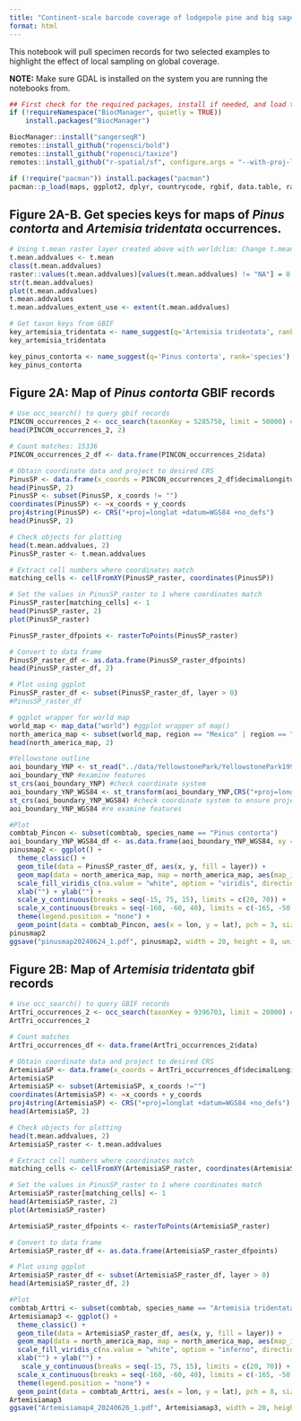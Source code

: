 ```yaml
---
title: "Continent-scale barcode coverage of lodgepole pine and big sagebrush"
format: html
---
```


This notebook will pull specimen records for two selected examples to highlight the effect of local sampling on global coverage. 

**NOTE:** Make sure GDAL is installed on the system you are running the notebooks from.
```r
## First check for the required packages, install if needed, and load the libraries.
if (!requireNamespace("BiocManager", quietly = TRUE))
    install.packages("BiocManager")

BiocManager::install("sangerseqR")
remotes::install_github("ropensci/bold")
remotes::install_github("ropensci/taxize")
remotes::install_github("r-spatial/sf", configure.args = "--with-proj-lib=$(brew --prefix)/lib/")

if (!require("pacman")) install.packages("pacman")
pacman::p_load(maps, ggplot2, dplyr, countrycode, rgbif, data.table, raster, mapproj)
```

## Figure 2A-B. Get species keys for maps of *Pinus contorta* and *Artemisia tridentata* occurrences.

```r
# Using t.mean raster layer created above with worldclim: Change t.mean so that all cells have zero values 
t.mean.addvalues <- t.mean
class(t.mean.addvalues)
raster::values(t.mean.addvalues)[values(t.mean.addvalues) != "NA"] = 0
str(t.mean.addvalues)
plot(t.mean.addvalues) 
t.mean.addvalues
t.mean.addvalues_extent_use <- extent(t.mean.addvalues)

# Get taxon keys from GBIF
key_artemisia_tridentata <- name_suggest(q='Artemisia tridentata', rank='species')
key_artemisia_tridentata

key_pinus_contorta <- name_suggest(q='Pinus contorta', rank='species')
key_pinus_contorta
```

## Figure 2A: Map of _Pinus contorta_ GBIF records
```r
# Use occ_search() to query gbif records 
PINCON_occurrences_2 <- occ_search(taxonKey = 5285750, limit = 50000) # number found: 41,033
head(PINCON_occurrences_2, 2)

# Count matches: 15336
PINCON_occurrences_2_df <- data.frame(PINCON_occurrences_2$data) 

# Obtain coordinate data and project to desired CRS 
PinusSP <- data.frame(x_coords = PINCON_occurrences_2_df$decimalLongitude, y_coords = PINCON_occurrences_2_df$decimalLatitude) 
head(PinusSP, 2)
PinusSP <- subset(PinusSP, x_coords != "")
coordinates(PinusSP) <- ~x_coords + y_coords
proj4string(PinusSP) <- CRS("+proj=longlat +datum=WGS84 +no_defs")
head(PinusSP, 2)

# Check objects for plotting
head(t.mean.addvalues, 2)
PinusSP_raster <- t.mean.addvalues

# Extract cell numbers where coordinates match
matching_cells <- cellFromXY(PinusSP_raster, coordinates(PinusSP))

# Set the values in PinusSP_raster to 1 where coordinates match
PinusSP_raster[matching_cells] <- 1
head(PinusSP_raster, 2)
plot(PinusSP_raster)

PinusSP_raster_dfpoints <- rasterToPoints(PinusSP_raster)

# Convert to data frame
PinusSP_raster_df <- as.data.frame(PinusSP_raster_dfpoints)
head(PinusSP_raster_df, 2)

# Plot using ggplot 
PinusSP_raster_df <- subset(PinusSP_raster_df, layer > 0)
#PinusSP_raster_df

# ggplot wrapper for world map 
world_map <- map_data("world") #ggplot wrapper of map()
north_america_map <- subset(world_map, region == "Mexico" | region == "Canada" | region == "USA")
head(north_america_map, 2)

#Yellowstone outline
aoi_boundary_YNP <- st_read("../data/YellowstonePark/YellowstonePark1995.shp")
aoi_boundary_YNP #examine features
st_crs(aoi_boundary_YNP) #check coordinate system 
aoi_boundary_YNP_WGS84 <- st_transform(aoi_boundary_YNP,CRS("+proj=longlat +datum=WGS84")) #choose a projection and datum that every spatial object we add to the map will be converted to before plotting
st_crs(aoi_boundary_YNP_WGS84) #check coordinate system to ensure projection worked
aoi_boundary_YNP_WGS84 #re examine features

#Plot 
combtab_Pincon <- subset(combtab, species_name == "Pinus contorta")
aoi_boundary_YNP_WGS84_df <- as.data.frame(aoi_boundary_YNP_WGS84, xy = TRUE)
pinusmap2 <- ggplot() + 
  theme_classic() +
  geom_tile(data = PinusSP_raster_df, aes(x, y, fill = layer)) + 
  geom_map(data = north_america_map, map = north_america_map, aes(map_id = region), fill = "NA", color = "lightgray", size = 0.2) + 
  scale_fill_viridis_c(na.value = "white", option = "viridis", direction = 1, begin =0.6) +
  xlab("") + ylab("") + 
  scale_y_continuous(breaks = seq(-15, 75, 15), limits = c(20, 70)) +
  scale_x_continuous(breaks = seq(-160, -60, 40), limits = c(-165, -50)) +
  theme(legend.position = "none") +
  geom_point(data = combtab_Pincon, aes(x = lon, y = lat), pch = 3, size = 3, stroke = 0.9, color = alpha("black", 0.9)) + geom_sf(data = aoi_boundary_YNP_WGS84, fill = "transparent", lwd = 0.25, color = "blue")
pinusmap2
ggsave("pinusmap20240624_1.pdf", pinusmap2, width = 20, height = 8, units = "cm")
```

## Figure 2B: Map of _Artemisia tridentata_ gbif records
```r
# Use occ_search() to query GBIF records 
ArtTri_occurrences_2 <- occ_search(taxonKey = 9396703, limit = 20000) #16,738 found
ArtTri_occurrences_2

# Count matches
ArtTri_occurrences_df <- data.frame(ArtTri_occurrences_2$data) 

# Obtain coordinate data and project to desired CRS 
ArtemisiaSP <- data.frame(x_coords = ArtTri_occurrences_df$decimalLongitude, y_coords = ArtTri_occurrences_df$decimalLatitude) 
ArtemisiaSP
ArtemisiaSP <- subset(ArtemisiaSP, x_coords !="")
coordinates(ArtemisiaSP) <- ~x_coords + y_coords
proj4string(ArtemisiaSP) <- CRS("+proj=longlat +datum=WGS84 +no_defs")
head(ArtemisiaSP, 2)

# Check objects for plotting
head(t.mean.addvalues, 2)
ArtemisiaSP_raster <- t.mean.addvalues

# Extract cell numbers where coordinates match
matching_cells <- cellFromXY(ArtemisiaSP_raster, coordinates(ArtemisiaSP))

# Set the values in PinusSP_raster to 1 where coordinates match
ArtemisiaSP_raster[matching_cells] <- 1
head(ArtemisiaSP_raster, 2)
plot(ArtemisiaSP_raster)

ArtemisiaSP_raster_dfpoints <- rasterToPoints(ArtemisiaSP_raster)

# Convert to data frame
ArtemisiaSP_raster_df <- as.data.frame(ArtemisiaSP_raster_dfpoints)

# Plot using ggplot 
ArtemisiaSP_raster_df <- subset(ArtemisiaSP_raster_df, layer > 0)
head(ArtemisiaSP_raster_df, 2)

#Plot
combtab_Arttri <- subset(combtab, species_name == "Artemisia tridentata")
Artemisiamap3 <- ggplot() + 
  theme_classic() +
  geom_tile(data = ArtemisiaSP_raster_df, aes(x, y, fill = layer)) + 
  geom_map(data = north_america_map, map = north_america_map, aes(map_id = region), fill = "NA", color = "lightgray", size = 0.2) + 
  scale_fill_viridis_c(na.value = "white", option = "inferno", direction = -1, begin = 0.5) +
  xlab("") + ylab("") + 
   scale_y_continuous(breaks = seq(-15, 75, 15), limits = c(20, 70)) +
  scale_x_continuous(breaks = seq(-160, -60, 40), limits = c(-165, -50)) +
  theme(legend.position = "none") +
  geom_point(data = combtab_Arttri, aes(x = lon, y = lat), pch = 8, size = 3, stroke = 0.9, color = alpha("black", 0.9)) + geom_sf(data = aoi_boundary_YNP_WGS84, fill = "transparent", lwd = 0.25, color = "blue")
Artemisiamap3
ggsave("Artemisiamap4_20240626_1.pdf", Artemisiamap3, width = 20, height = 8, units = "cm")
```